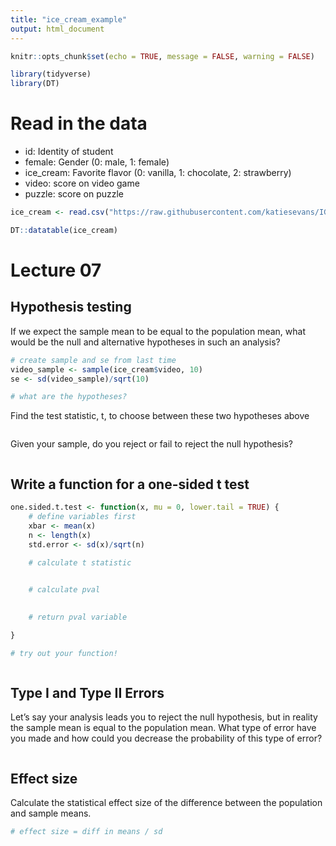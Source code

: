 ```yaml
---
title: "ice_cream_example"
output: html_document
---
```


```r
knitr::opts_chunk$set(echo = TRUE, message = FALSE, warning = FALSE)

library(tidyverse)
library(DT)
```

# Read in the data

* id: Identity of student
* female: Gender (0: male, 1: female)
* ice_cream: Favorite flavor (0: vanilla, 1: chocolate, 2: strawberry)
* video: score on video game
* puzzle: score on puzzle

```r

ice_cream <- read.csv("https://raw.githubusercontent.com/katiesevans/IGP_biostatistics/main/data/ice_cream.csv")

DT::datatable(ice_cream)

```

# Lecture 07

## Hypothesis testing

If we expect the sample mean to be equal to the population mean, what would be the null and alternative hypotheses in such an analysis?

```r

# create sample and se from last time
video_sample <- sample(ice_cream$video, 10)
se <- sd(video_sample)/sqrt(10)

# what are the hypotheses?


```

Find the test statistic, t, to choose between these two hypotheses above

```r






```

Given your sample, do you reject or fail to reject the null hypothesis?

```r






```

## Write a function for a one-sided t test

```r

one.sided.t.test <- function(x, mu = 0, lower.tail = TRUE) {
    # define variables first
    xbar <- mean(x)
    n <- length(x)
    std.error <- sd(x)/sqrt(n)

    # calculate t statistic

        
    # calculate pval

        
    # return pval variable

}

# try out your function!



```

## Type I and Type II Errors

Let's say your analysis leads you to reject the null hypothesis, but in reality the sample mean is equal to the population mean. What type of error have you made and how could you decrease the probability of this type of error?

```r






```

## Effect size 

Calculate the statistical effect size of the difference between the population and sample means. 

```r

# effect size = diff in means / sd




```
